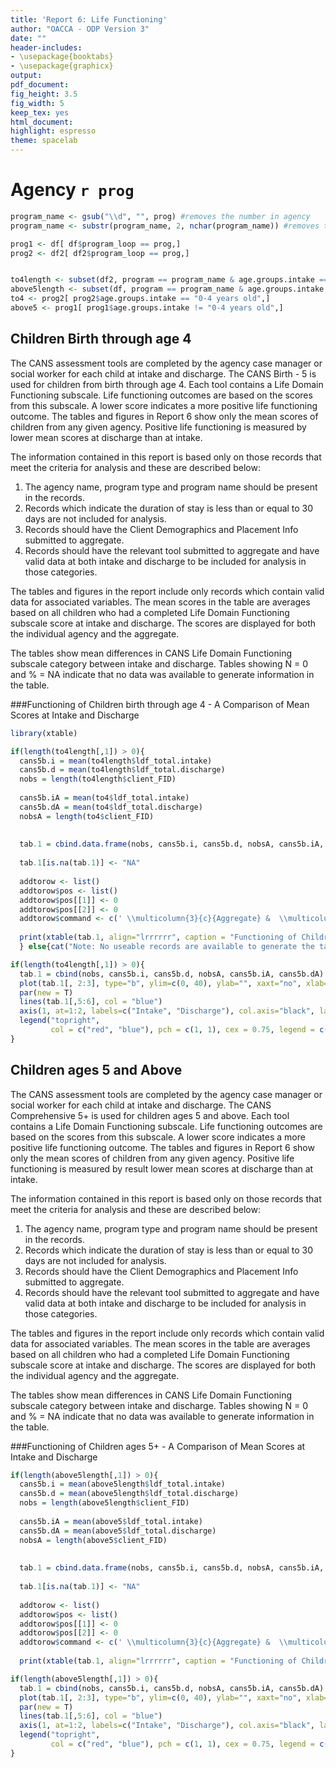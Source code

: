 ```yaml
---
title: 'Report 6: Life Functioning'
author: "OACCA - ODP Version 3"
date: ""
header-includes:
- \usepackage{booktabs}
- \usepackage{graphicx}
output:
pdf_document:
fig_height: 3.5
fig_width: 5
keep_tex: yes
html_document:
highlight: espresso
theme: spacelab
---
```


# Agency `r prog`

```r
program_name <- gsub("\\d", "", prog) #removes the number in agency
program_name <- substr(program_name, 2, nchar(program_name)) #removes the first character (space)

prog1 <- df[ df$program_loop == prog,]
prog2 <- df2[ df2$program_loop == prog,]


to4length <- subset(df2, program == program_name & age.groups.intake == "0-4 years old", )
above5length <- subset(df, program == program_name & age.groups.intake != "0-4 years old", )
to4 <- prog2[ prog2$age.groups.intake == "0-4 years old",]
above5 <- prog1[ prog1$age.groups.intake != "0-4 years old",]
```


## Children Birth through age 4 
The CANS assessment tools are completed by the agency case manager or social worker for each child at intake and discharge. The CANS Birth - 5 is used for children from birth through age 4.  Each tool contains a Life Domain Functioning subscale.  Life functioning outcomes are based on the scores from this subscale.  A lower score indicates a more positive life functioning outcome.  The tables and figures in Report 6 show only the mean scores of children from any given agency.  Positive life functioning is measured by lower mean scores at discharge than at intake.

The information contained in this report is based only on those records that meet the criteria for analysis and these are described below:

1. The agency name, program type and program name should be present in the records.
2. Records which indicate the duration of stay is less than or equal to 30 days are not included for analysis.
3. Records should have the Client Demographics and Placement Info submitted to aggregate.
4. Records should have the relevant tool submitted to aggregate and have valid data at both intake and discharge to be included for analysis in those categories.

The tables and figures in the report include only records which contain valid data for associated variables.  The mean scores in the table are averages based on all children who had a completed Life Domain Functioning subscale score at intake and discharge.  The scores are displayed for both the individual agency and the aggregate.

The tables show mean differences in CANS Life Domain Functioning subscale category between intake and discharge.  Tables showing N = 0 and % = NA indicate that no data was available to generate information in the table.

###Functioning of Children birth through age 4 - A Comparison of Mean Scores at Intake and Discharge

\begin{itemize}
\item `r length(to4length[,1])` Aggregate records available
\item `r length(to4[,1])` Agency records available
\end{itemize}

```r
library(xtable)

if(length(to4length[,1]) > 0){
  cans5b.i = mean(to4length$ldf_total.intake)
  cans5b.d = mean(to4length$ldf_total.discharge)
  nobs = length(to4length$client_FID)
  
  cans5b.iA = mean(to4$ldf_total.intake)
  cans5b.dA = mean(to4$ldf_total.discharge)
  nobsA = length(to4$client_FID)
  
  
  tab.1 = cbind.data.frame(nobs, cans5b.i, cans5b.d, nobsA, cans5b.iA, cans5b.dA)
  
  tab.1[is.na(tab.1)] <- "NA"
  
  addtorow <- list()
  addtorow$pos <- list()
  addtorow$pos[[1]] <- 0
  addtorow$pos[[2]] <- 0
  addtorow$command <- c(' \\multicolumn{3}{c}{Aggregate} &  \\multicolumn{3}{c}{Agency} \\\\\n', 'N & Intake & Discharge & N & Intake & Discharge \\\\\n')
  
  print(xtable(tab.1, align="lrrrrrr", caption = "Functioning of Children birth through age 4 - A Comparison of Mean Scores at Intake and Discharge", digits=c(0, 0, 2, 2, 0, 2, 2)), type='latex', comment=FALSE, include.rownames=FALSE, include.colnames = F, caption.placement = "top", booktabs = TRUE, add.to.row = addtorow)
  } else{cat("Note: No useable records are available to generate the table and figure.")}
```


```r
if(length(to4length[,1]) > 0){
  tab.1 = cbind(nobs, cans5b.i, cans5b.d, nobsA, cans5b.iA, cans5b.dA)
  plot(tab.1[, 2:3], type="b", ylim=c(0, 40), ylab="", xaxt="no", xlab="", col="red", main="Figure 1: Functioning of Children birth through age 4 - A Comparison of Mean Scores at Intake and Discharge", cex.axis = 0.8, cex.main = 0.8, font.main = 1, family="serif")
  par(new = T)
  lines(tab.1[,5:6], col = "blue")
  axis(1, at=1:2, labels=c("Intake", "Discharge"), col.axis="black", las=1, cex.axis = .75)
  legend("topright",
         col = c("red", "blue"), pch = c(1, 1), cex = 0.75, legend = c("Aggregate", "Agency"))
}
```



## Children ages 5 and Above 
The CANS assessment tools are completed by the agency case manager or social worker for each child at intake and discharge. The CANS Comprehensive 5+ is used for children ages 5 and above.  Each tool contains a Life Domain Functioning subscale.  Life functioning outcomes are based on the scores from this subscale.  A lower score indicates a more positive life functioning outcome.  The tables and figures in Report 6 show only the mean scores of children from any given agency.  Positive life functioning is measured by result lower mean scores at discharge than at intake.

The information contained in this report is based only on those records that meet the criteria for analysis and these are described below:

1. The agency name, program type and program name should be present in the records.
2. Records which indicate the duration of stay is less than or equal to 30 days are not included for analysis.
3. Records should have the Client Demographics and Placement Info submitted to aggregate.
4. Records should have the relevant tool submitted to aggregate and have valid data at both intake and discharge to be included for analysis in those categories.

The tables and figures in the report include only records which contain valid data for associated variables.  The mean scores in the table are averages based on all children who had a completed Life Domain Functioning subscale score at intake and discharge.  The scores are displayed for both the individual agency and the aggregate.

The tables show mean differences in CANS Life Domain Functioning subscale category between intake and discharge.  Tables showing N = 0 and % = NA indicate that no data was available to generate information in the table.

###Functioning of Children ages 5+ - A Comparison of Mean Scores at Intake and Discharge

\begin{itemize}
\item `r length(above5length[,1])` Aggregate records available
\item `r length(above5[,1])` Agency records available
\end{itemize}

```r
if(length(above5length[,1]) > 0){
  cans5b.i = mean(above5length$ldf_total.intake)
  cans5b.d = mean(above5length$ldf_total.discharge)
  nobs = length(above5length$client_FID)
  
  cans5b.iA = mean(above5$ldf_total.intake)
  cans5b.dA = mean(above5$ldf_total.discharge)
  nobsA = length(above5$client_FID)
  
  
  tab.1 = cbind.data.frame(nobs, cans5b.i, cans5b.d, nobsA, cans5b.iA, cans5b.dA)
  
  tab.1[is.na(tab.1)] <- "NA"
  
  addtorow <- list()
  addtorow$pos <- list()
  addtorow$pos[[1]] <- 0
  addtorow$pos[[2]] <- 0
  addtorow$command <- c(' \\multicolumn{3}{c}{Aggregate} &  \\multicolumn{3}{c}{Agency} \\\\\n', 'N & Intake & Discharge & N & Intake & Discharge \\\\\n')
  
  print(xtable(tab.1, align="lrrrrrr", caption = "Functioning of Children ages 5+ - A Comparison of Mean Scores at Intake and Discharge", digits=c(0,0, 2, 2, 0, 2, 2)), type='latex', comment=FALSE, include.rownames=FALSE, include.colnames = F, caption.placement = "top", booktabs = TRUE, add.to.row = addtorow)} else{cat("Note: No useable records are available to generate the table and figure.")}
```


```r
if(length(above5length[,1]) > 0){
  tab.1 = cbind(nobs, cans5b.i, cans5b.d, nobsA, cans5b.iA, cans5b.dA)
  plot(tab.1[, 2:3], type="b", ylim=c(0, 40), ylab="", xaxt="no", xlab="", col="red", main="Figure 1: Functioning of Children ages 5+ - A Comparison of Mean Scores at Intake and Discharge", cex.axis = 0.8, cex.main = 0.8, font.main = 1, family="serif")
  par(new = T)
  lines(tab.1[,5:6], col = "blue")
  axis(1, at=1:2, labels=c("Intake", "Discharge"), col.axis="black", las=1, cex.axis = .75)
  legend("topright",
         col = c("red", "blue"), pch = c(1, 1), cex = 0.75, legend = c("Aggregate", "Agency"))
}
```



